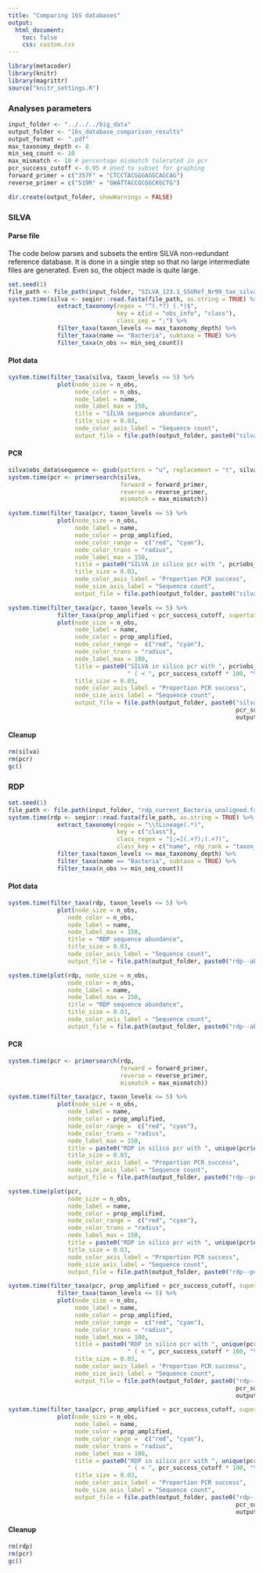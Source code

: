```yaml
---
title: "Comparing 16S databases"
output:
  html_document:
    toc: false
    css: custom.css
---
```


```r
library(metacoder)
library(knitr)
library(magrittr)
source("knitr_settings.R")
```

### Analyses parameters

```r
input_folder <- "../../../big_data"
output_folder <- "16s_database_comparison_results"
output_format <- ".pdf"
max_taxonomy_depth <- 8
min_seq_count <- 10
max_mismatch <- 10 # percentage mismatch tolerated in pcr
pcr_success_cutoff <- 0.95 # Used to subset for graphing
forward_primer = c("357F" = "CTCCTACGGGAGGCAGCAG")
reverse_primer = c("519R" = "GWATTACCGCGGCKGCTG")
```

```r
dir.create(output_folder, showWarnings = FALSE)
```


### SILVA

#### Parse file

The code below parses and subsets the entire SILVA non-redundant reference database.
It is done in a single step so that no large intermediate files are generated.
Even so, the object made is quite large.

```r
set.seed(1)
file_path <- file_path(input_folder, "SILVA_123.1_SSURef_Nr99_tax_silva.fasta")
system.time(silva <- seqinr::read.fasta(file_path, as.string = TRUE) %>%
              extract_taxonomy(regex = "^(.*?) (.*)$",
                               key = c(id = "obs_info", "class"),
                               class_sep = ";") %>% 
              filter_taxa(taxon_levels <= max_taxonomy_depth) %>%
              filter_taxa(name == "Bacteria", subtaxa = TRUE) %>%
              filter_taxa(n_obs >= min_seq_count))
```

#### Plot data

```r
system.time(filter_taxa(silva, taxon_levels <= 5) %>%
              plot(node_size = n_obs,
                   node_color = n_obs,
                   node_label = name,
                   node_label_max = 150,
                   title = "SILVA sequence abundance",
                   title_size = 0.03,
                   node_color_axis_label = "Sequence count",
                   output_file = file.path(output_folder, paste0("silva--abundance_rank_5", output_format))))
```

#### PCR

```r
silva$obs_data$sequence <- gsub(pattern = "u", replacement = "t", silva$obs_data$sequence)
system.time(pcr <- primersearch(silva,
                                forward = forward_primer,
                                reverse = reverse_primer,
                                mismatch = max_mismatch))
```

```r
system.time(filter_taxa(pcr, taxon_levels <= 5) %>%
              plot(node_size = n_obs,
                   node_label = name,
                   node_color = prop_amplified,
                   node_color_range =  c("red", "cyan"),
                   node_color_trans = "radius",
                   node_label_max = 150,
                   title = paste0("SILVA in silico pcr with ", pcr$obs_data$pair_name[1]),
                   title_size = 0.03,
                   node_color_axis_label = "Proportion PCR success",
                   node_size_axis_label = "Sequence count",
                   output_file = file.path(output_folder, paste0("silva--pcr_all_rank_5", output_format))))
```

```r
system.time(filter_taxa(pcr, taxon_levels <= 5) %>%
              filter_taxa(prop_amplified < pcr_success_cutoff, supertaxa = TRUE) %>%
              plot(node_size = n_obs,
                   node_label = name,
                   node_color = prop_amplified,
                   node_color_range =  c("red", "cyan"),
                   node_color_trans = "radius",
                   node_label_max = 100,
                   title = paste0("SILVA in silico pcr with ", pcr$obs_data$pair_name[1], 
                                  " ( < ", pcr_success_cutoff * 100, "%)"),
                   title_size = 0.03,
                   node_color_axis_label = "Proportion PCR success",
                   node_size_axis_label = "Sequence count",
                   output_file = file.path(output_folder, paste0("silva--pcr_rank_5_less_than_", 
                                                                 pcr_success_cutoff * 100, 
                                                                 output_format))))
```

#### Cleanup

```r
rm(silva)
rm(pcr)
gc()
```




### RDP

```r
set.seed(1)
file_path <- file.path(input_folder, "rdp_current_Bacteria_unaligned.fa")
system.time(rdp <- seqinr::read.fasta(file_path, as.string = TRUE) %>% 
              extract_taxonomy(regex = "\\tLineage(.*)",
                               key = c("class"),
                               class_regex = "[;=](.+?);(.+?)",
                               class_key = c("name", rdp_rank = "taxon_info")) %>% 
              filter_taxa(taxon_levels <= max_taxonomy_depth) %>%
              filter_taxa(name == "Bacteria", subtaxa = TRUE) %>%
              filter_taxa(n_obs >= min_seq_count))
```


#### Plot data

```r
system.time(filter_taxa(rdp, taxon_levels <= 5) %>%
              plot(node_size = n_obs,
                 node_color = n_obs,
                 node_label = name,
                 node_label_max = 150,
                 title = "RDP sequence abundance",
                 title_size = 0.03,
                 node_color_axis_label = "Sequence count",
                 output_file = file.path(output_folder, paste0("rdp--abundance_rank_5", output_format))))
```


```r
system.time(plot(rdp, node_size = n_obs,
                 node_color = n_obs,
                 node_label = name,
                 node_label_max = 150,
                 title = "RDP sequence abundance",
                 title_size = 0.03,
                 node_color_axis_label = "Sequence count",
                 output_file = file.path(output_folder, paste0("rdp--abundance_all_taxa", output_format))))
```


#### PCR

```r
system.time(pcr <- primersearch(rdp,
                                forward = forward_primer,
                                reverse = reverse_primer,
                                mismatch = max_mismatch))
```

```r
system.time(filter_taxa(pcr, taxon_levels <= 5) %>%
              plot(node_size = n_obs,
                 node_label = name,
                 node_color = prop_amplified,
                 node_color_range =  c("red", "cyan"),
                 node_color_trans = "radius",
                 node_label_max = 150,
                 title = paste0("RDP in silico pcr with ", unique(pcr$obs_data$pair_name)[2]),
                 title_size = 0.03,
                 node_color_axis_label = "Proportion PCR success",
                 node_size_axis_label = "Sequence count",
                 output_file = file.path(output_folder, paste0("rdp--pcr_rank_5", output_format))))
```

```r
system.time(plot(pcr,
                 node_size = n_obs,
                 node_label = name,
                 node_color = prop_amplified,
                 node_color_range =  c("red", "cyan"),
                 node_color_trans = "radius",
                 node_label_max = 150,
                 title = paste0("RDP in silico pcr with ", unique(pcr$obs_data$pair_name)[2]),
                 title_size = 0.03,
                 node_color_axis_label = "Proportion PCR success",
                 node_size_axis_label = "Sequence count",
                 output_file = file.path(output_folder, paste0("rdp--pcr_all_taxa", output_format))))
```



```r
system.time(filter_taxa(pcr, prop_amplified < pcr_success_cutoff, supertaxa = TRUE) %>%
              filter_taxa(taxon_levels <= 5) %>%
              plot(node_size = n_obs,
                   node_label = name,
                   node_color = prop_amplified,
                   node_color_range =  c("red", "cyan"),
                   node_color_trans = "radius",
                   node_label_max = 100,
                   title = paste0("RDP in silico pcr with ", unique(pcr$obs_data$pair_name)[2], 
                                  " ( < ", pcr_success_cutoff * 100, "%)"),
                   title_size = 0.03,
                   node_color_axis_label = "Proportion PCR success",
                   node_size_axis_label = "Sequence count",
                   output_file = file.path(output_folder, paste0("rdp--pcr_rank_5_less_than_", 
                                                                 pcr_success_cutoff * 100, 
                                                                 output_format))))
```


```r
system.time(filter_taxa(pcr, prop_amplified < pcr_success_cutoff, supertaxa = TRUE) %>%
              plot(node_size = n_obs,
                   node_label = name,
                   node_color = prop_amplified,
                   node_color_range =  c("red", "cyan"),
                   node_color_trans = "radius",
                   node_label_max = 100,
                   title = paste0("RDP in silico pcr with ", unique(pcr$obs_data$pair_name)[2], 
                                  " ( < ", pcr_success_cutoff * 100, "%)"),
                   title_size = 0.03,
                   node_color_axis_label = "Proportion PCR success",
                   node_size_axis_label = "Sequence count",
                   output_file = file.path(output_folder, paste0("rdp--pcr_all_taxa_less_than_", 
                                                                 pcr_success_cutoff * 100, 
                                                                 output_format))))
```


#### Cleanup

```r
rm(rdp)
rm(pcr)
gc()
```

